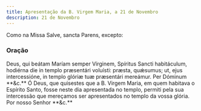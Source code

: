 ```yaml
---
title: Apresentação da B. Virgem Maria, a 21 de Novembro
description: 21 de Novembro
---
```


Como na Missa Salve, sancta Parens, excepto:


<LinkCard
  href="/missal/comum/26festasmaria1"
  title="Festas da B. Virgem Maria - Missa Salve, sancta Parens"
/>

### Oração

<div class="grid grid-cols-2 gap-5">
  <span class="text-justify">
    Deus, qui beátam Maríam semper Vírginem, Spíritus Sancti habitáculum,
    hodiérna die in templo præsentári voluísti: præsta, quǽsumus; ut, ejus
    intercessióne, in templo glóriæ tuæ præsentári mereámur. Per Dóminum **&c.**
  </span>
  <span class="text-justify">
    Ó Deus, que quisestes que a B. Virgem Maria, em quem habitava o Espírito
    Santo, fosse neste dia apresentada no templo, permiti pela sua intercessão
    que mereçamos ser apresentados no templo da vossa glória. Por nosso Senhor
    **&c.**
  </span>
</div>
